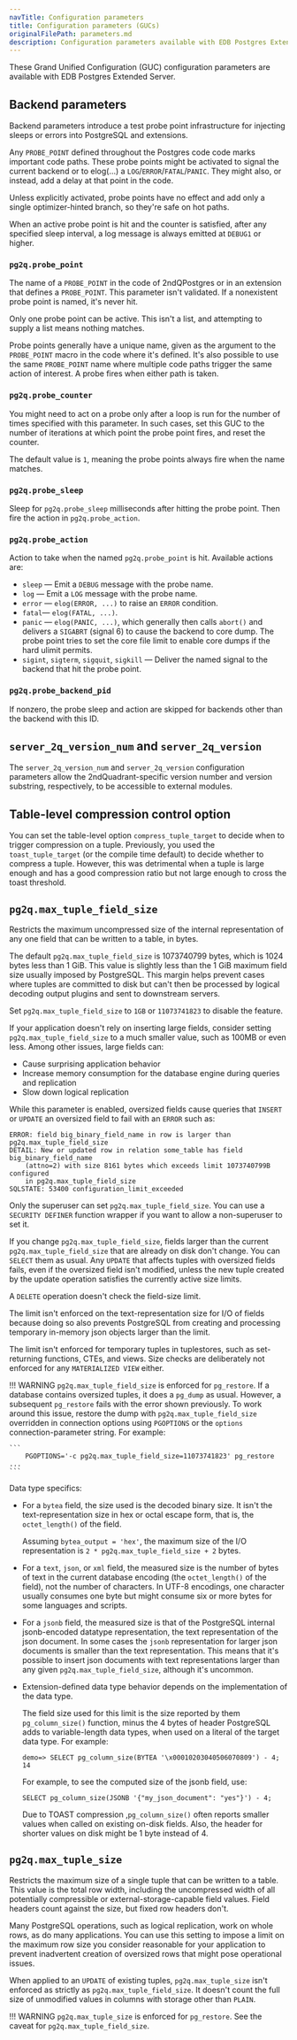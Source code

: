```yaml
---
navTitle: Configuration parameters
title: Configuration parameters (GUCs)
originalFilePath: parameters.md
description: Configuration parameters available with EDB Postgres Extended Server.
---
```


These Grand Unified Configuration (GUC) configuration parameters are available with EDB Postgres Extended Server. 

## Backend parameters

Backend parameters introduce a test probe point infrastructure for injecting sleeps or errors into PostgreSQL and extensions.

Any `PROBE_POINT` defined throughout the Postgres code code marks important code paths. These probe points might be activated to signal the current backend or to elog(...) a `LOG`/`ERROR`/`FATAL`/`PANIC`. They might also, or instead, add a delay at that point in the code.

Unless explicitly activated, probe points have no effect and add only a single optimizer-hinted branch, so they're safe on hot paths.

When an active probe point is hit and the counter is satisfied, after any specified sleep interval, a log message is always emitted at `DEBUG1` or higher.

### `pg2q.probe_point`

The name of a `PROBE_POINT` in the code of 2ndQPostgres or in an extension that defines a `PROBE_POINT`. This parameter isn't validated. If a nonexistent probe point is named, it's never hit.

Only one probe point can be active. This isn't a list, and attempting to supply a list means nothing matches.

Probe points generally have a unique name, given as the argument to the `PROBE_POINT` macro in the code where it's defined. It's also possible to use the same `PROBE_POINT` name where multiple code paths trigger the same action of interest. A probe fires when either path is taken.

### `pg2q.probe_counter`

You might need to act on a probe only after a loop is run for the number of times specified with this parameter. In such cases, set this GUC to the number of iterations at which point the probe point fires, and reset the counter.

The default value is `1`, meaning the probe points always fire when the name matches.

### `pg2q.probe_sleep`

Sleep for `pg2q.probe_sleep` milliseconds after hitting the probe point. Then fire the action in `pg2q.probe_action`.

### `pg2q.probe_action`

Action to take when the named `pg2q.probe_point` is hit. Available actions are:

-   `sleep` &mdash; Emit a `DEBUG` message with the probe name.
-   `log` &mdash; Emit a `LOG` message with the probe name.
-   `error` &mdash; `elog(ERROR, ...)` to raise an `ERROR` condition.
-   `fatal`&mdash; `elog(FATAL, ...)`.
-   `panic` &mdash; `elog(PANIC, ...)`, which generally then calls `abort()` and delivers a `SIGABRT` (signal 6) to cause the backend to core dump. The probe point tries to set the core file limit to enable core dumps if the hard ulimit permits.
-   `sigint`, `sigterm`, `sigquit`, `sigkill` &mdash; Deliver the named signal to the backend that hit the probe point.

### `pg2q.probe_backend_pid`

If nonzero, the probe sleep and action are skipped for backends other than the backend with this ID.

## `server_2q_version_num` and `server_2q_version`

The `server_2q_version_num` and `server_2q_version` configuration parameters allow the 2ndQuadrant-specific version number and version substring, respectively, to be accessible to external modules.

## Table-level compression control option

You can set the table-level option `compress_tuple_target` to decide when to trigger compression on a tuple. Previously, you used the `toast_tuple_target` (or the compile time default) to decide whether to compress a tuple. However, this was detrimental when a tuple is large enough and has a good compression ratio but not large enough to cross the toast threshold. 

<!-- Deleted this sentence as it doesn't seem like it belongs in doc about the new feature: We wouldn't compress such tuples, thus wasting a potentially good opportunity. -->

## `pg2q.max_tuple_field_size` 

Restricts the maximum uncompressed size of the internal representation of any one field that can be written to a table, in bytes.

The default `pg2q.max_tuple_field_size` is 1073740799 bytes, which is 1024 bytes less than 1 GiB. This value is slightly less than the 1 GiB maximum field size usually imposed by PostgreSQL. This margin helps prevent cases where tuples are committed to disk but can't then be processed by logical decoding output plugins and sent to downstream servers.

Set `pg2q.max_tuple_field_size` to `1GB` or `11073741823` to disable the feature.

If your application doesn't rely on inserting large fields, consider setting `pg2q.max_tuple_field_size` to a much smaller value, such as 100MB or even less. Among other issues, large fields can:

-  Cause surprising application behavior 
-  Increase memory consumption for the database engine during queries and replication 
-  Slow down logical replication

While this parameter is enabled, oversized fields cause queries that `INSERT` or `UPDATE` an oversized field to fail with an `ERROR` such as:

```
ERROR: field big_binary_field_name in row is larger than pg2q.max_tuple_field_size
DETAIL: New or updated row in relation some_table has field big_binary_field_name
    (attno=2) with size 8161 bytes which exceeds limit 1073740799B configured
    in pg2q.max_tuple_field_size
SQLSTATE: 53400 configuration_limit_exceeded
```

Only the superuser can set `pg2q.max_tuple_field_size`. You can use a `SECURITY DEFINER` function wrapper if you want to allow a non-superuser to set it.

If you change `pg2q.max_tuple_field_size`, fields larger than the current `pg2q.max_tuple_field_size` that are already on disk don't change. You can `SELECT` them as usual. Any `UPDATE` that affects tuples with oversized fields fails, even if the oversized field isn't modified, unless the new tuple created by the update operation satisfies the currently active size limits.

A `DELETE` operation doesn't check the field-size limit.

The limit isn't enforced on the text-representation size for I/O of fields because doing so also prevents PostgreSQL from creating and processing temporary in-memory json objects larger than the limit.

The limit isn't enforced for temporary tuples in tuplestores, such as set-returning functions, CTEs, and views. Size checks are deliberately not enforced for any `MATERIALIZED VIEW` either.

!!! WARNING
    `pg2q.max_tuple_field_size` is enforced for `pg_restore`. If a
    database contains oversized tuples, it does a `pg_dump` as usual. However, a
    subsequent `pg_restore` fails with the error shown previously. To work around
    this issue, restore the dump with `pg2q.max_tuple_field_size` overridden in
    connection options using `PGOPTIONS` or the `options` connection-parameter
    string. For example:

    ```
        PGOPTIONS='-c pg2q.max_tuple_field_size=11073741823' pg_restore ...
    ```

Data type specifics:

-   For a `bytea` field, the size used is the decoded binary size. It isn't the text-representation size in hex or octal escape form, that is, the `octet_length()` of the field.

    Assuming `bytea_output = 'hex'`, the maximum size of the I/O representation is `2 * pg2q.max_tuple_field_size + 2` bytes.

-   For a `text`, `json`, or `xml` field, the measured size is the number of bytes of text in the current database encoding (the `octet_length()` of the field), not the number of characters. In UTF-8 encodings, one character usually consumes one byte but might consume six or more bytes for some languages and scripts.

-   For a `jsonb` field, the measured size is that of the PostgreSQL internal jsonb-encoded datatype representation, the text representation of the json document. In some cases the `jsonb` representation for larger json documents is smaller than the text representation. This means that it's possible to insert json documents with text representations larger than any given `pg2q.max_tuple_field_size`, although it's uncommon.

-   Extension-defined data type behavior depends on the implementation of the data type.

    The field size used for this limit is the size reported by them `pg_column_size()` function, minus the 4 bytes of header PostgreSQL adds to variable-length data types, when used on a literal of the target data type. For example:

    ```
    demo=> SELECT pg_column_size(BYTEA '\x00010203040506070809') - 4;
    14
    ```

    For example, to see the computed size of the jsonb field, use:

    ```
    SELECT pg_column_size(JSONB '{"my_json_document": "yes"}') - 4;
    ```

    Due to TOAST compression ,`pg_column_size()` often reports smaller
    values when called on existing on-disk fields. Also, the header for
    shorter values on disk might be 1 byte instead of 4.

## `pg2q.max_tuple_size` 

Restricts the maximum size of a single tuple that can be written to a table. This value is the total row width, including the uncompressed width of all potentially compressible or external-storage-capable field values. Field headers count against the size, but fixed row headers don't.

Many PostgreSQL operations, such as logical replication, work on whole rows, as do many applications. You can use this setting to impose a limit on the maximum row size you consider reasonable for your application to prevent inadvertent creation of oversized rows that might pose operational issues.

When applied to an `UPDATE` of existing tuples, `pg2q.max_tuple_size` isn't enforced as strictly as `pg2q.max_tuple_field_size`. It doesn't count the full size of unmodified values in columns with storage other than `PLAIN`.

!!! WARNING
    `pg2q.max_tuple_size` is enforced for `pg_restore`. See the caveat for `pg2q.max_tuple_field_size`.
